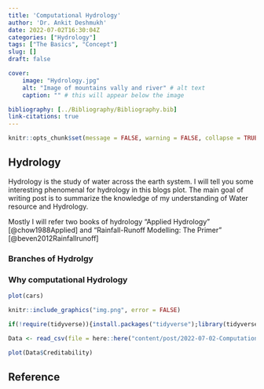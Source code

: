 ```yaml
---
title: 'Computational Hydrology'
author: 'Dr. Ankit Deshmukh'
date: 2022-07-02T16:30:04Z
categories: ["Hydrology"]
tags: ["The Basics", "Concept"]
slug: []
draft: false

cover:
    image: "Hydrology.jpg"
    alt: "Image of mountains vally and river" # alt text
    caption: "" # this will appear below the image

bibliography: [../Bibliography/Bibliography.bib]
link-citations: true
---
```


```r
knitr::opts_chunk$set(message = FALSE, warning = FALSE, collapse = TRUE)
```

## Hydrology

Hydrology is the study of water across the earth system. I will tell you some interesting phenomenal for hydrology in this blogs plot. The main goal of writing post is to summarize the knowledge of my understanding of Water resource and Hydrology. 

Mostly I will refer two books of hydrology "Applied Hydrology" [@chow1988Applied] and "Rainfall-Runoff Modelling: The Primer" [@beven2012Rainfallrunoff] 

### Branches of Hydrolgy 


### Why computational Hydrology 


```r
plot(cars)
```

```r
knitr::include_graphics("img.png", error = FALSE)
```


```r
if(!require(tidyverse)){install.packages("tidyverse");library(tidyverse)}

Data <- read_csv(file = here::here("content/post/2022-07-02-Computational-Hydrology", "german_credit.csv"))

plot(Data$Creditability)

```

## Reference

